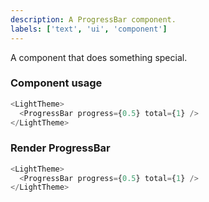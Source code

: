 ```yaml
---
description: A ProgressBar component.
labels: ['text', 'ui', 'component']
---
```



A component that does something special.

### Component usage

```js
<LightTheme>
  <ProgressBar progress={0.5} total={1} />
</LightTheme>
```

### Render ProgressBar

```js live
<LightTheme>
  <ProgressBar progress={0.5} total={1} />
</LightTheme>
```
